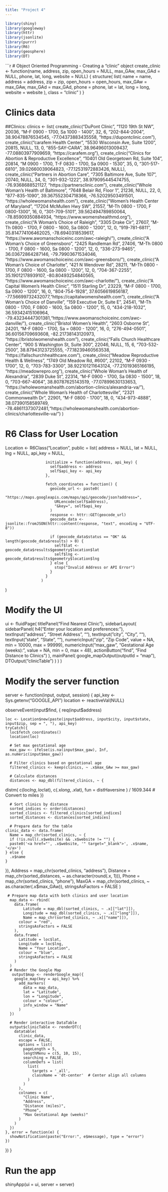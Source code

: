 ```yaml
---
title: "Project 4"
---
```


```r
library(shiny)
library(googleway)
library(httr)
library(jsonlite)
library(purrr)
library(R6)
library(geosphere)
library(DT)
```

```r
# Object Oriented Programming - Creating a "clinic" object
create_clinic <- function(name, address, zip, open_hours = NULL, max_GAw, max_GAd = NULL, phone, lat, long, website = NULL) {
  structure(
    list(
      name = name,
      address = address,
      zip = zip,
      open_hours = open_hours,
      max_GAw = max_GAw,
      max_GAd = max_GAd, 
      phone = phone,
      lat = lat,
      long = long,
      website = website
    ),
    class = "clinic"
  )
}

# Clinics data
##Clinics: 
clinics <- list(
  create_clinic("DuPont Clinic", "1120 19th St NW", 20036, "M-F 0900 - 1700, Sa 1000 - 1400", 32, 6, "202-844-2004", 38.90478876534545, -77.04373883435558, "https://dupontclinic.com"),
  create_clinic("carafem Health Center", "5530 Wisconsin Ave, Suite 1200", 20815, NULL, 13, 0, "855-SAY-CARA", 38.96496013009437, -77.08803977909659, "https://carafem.org"),
  create_clinic("Clinics for Abortion & Reproductive Excellence", "10401 Old Georgetown Rd, Suite 104", 20814, "M 0900 - 1700, T-F 0830 - 1700, Sa 0900 - 1530", 35, 0, "301-517-6810", 39.02660039064823, -77.12531972883426, NULL),
  create_clinic("Partners in Abortion Care", "7305 Baltimore Ave, Suite 107", 20740, NULL, 34, 0, "301-932-1222", 38.979095445474755, -76.9368688521127, "https://partnersclinic.com"),
  create_clinic("Whole Woman's Health of Baltimore", "7648 Belair Rd, Floor 1", 21236, NULL, 22, 0, "877-835-1090", 39.367552304718366, -76.52029503491501, "https://wholewomanshealth.com"),
  create_clinic("Women's Health Center of Maryland", "17204 McMullen Hwy SW", 21557, "M-Th 0800 - 1700, F 0800-1300", 16, 0, "301-709-5101", 39.562494789850064, -78.85909350884934, "https://www.womenshealthmd.org"),
  create_clinic("A Woman's Choice of Raleigh", "3305 Drake Cir", 27607, "M-Th 0800 - 1700, F 0800 - 1600, Sa 0800 - 1200", 12, 0, "919-781-6811", 35.814774106462025, -78.6940318539617, "https://www.awomanschoiceinc.com/awc-raleigh/"),
  create_clinic("A Woman's Choice of Greensboro", "2425 Randleman Rd", 27406, "M-Th 0800 - 1700, F 0800 - 1600, Sa 0800 - 1200", 12, 0, "336-273-9465", 36.03672864287146, -79.79903671534046, "https://www.awomanschoiceinc.com/awc-greensboro/"),
  create_clinic("A Woman's Choice of Charlotte", "421 N Wendover Rd", 28211, "M-Th 0800 - 1700, F 0800 - 1600, Sa 0800 - 1200", 12, 0, "704-367-2255", 35.19012178939107, -80.80493254840565, "https://www.awomanschoiceinc.com/awc-charlotte/"),
  create_clinic("A Capital Women's Health Clinic", "1511 Starling Dr", 23229, "M-F 0800 - 1700, Sa 0900 - 1200", 16, 0, "804-754-1928", 37.6056619856187, -77.56699732432077,"https://capitalwomenshealth.com"),
  create_clinic("A Woman's Choice of Danville", "159 Executive Dr, Suite E", 24541, "M-Th 0800 - 1700, F 0800 - 1600, Sa 0800 - 1200", 15, 0, "434-218-1032", 36.59342415106964, -79.43234447301381,"https://www.awomanschoiceinc.com/awc-danville/"),
  create_clinic("Bristol Women's Health", "2603 Osborne St", 24201, "M-F 0800 - 1700, Sa = 0800 - 1200", 16, 0, "276-494-0501", 36.60156709693608, -82.21738143120973, "https://bristolwomenshealth.com"),
  create_clinic("Falls Church Healthcare Center", "900 S Washington St, Suite 300", 22046, NULL, 15, 6, "703-532-2500", 38.87943123725555, -77.18239460563538, "https://fallschurchhealthcare.com"),
  create_clinic("Meadow Reproductive Health & Wellness", "1749 Old Meadow Rd, #600", 22102, "M-F 0930 - 1700", 12, 0, "703-783-3300", 38.922101211643124, -77.21019365166195, "https://meadowrepro.org"),
  create_clinic("Whole Woman's Health of Alexandria", "2839 Duke St", 22314, "M-F 0900 - 1700, Sa 0830 - 1500", 18, 0, "703-667-4064", 38.80787625143519, -77.07899630133653, "https://wholewomanshealth.com/abortion-clinics/alexandria-va/"),
  create_clinic("Whole Woman's Health of Charlottesville", "2321 Commonwealth Dr", 22901, "M-F 0800 - 1700", 18, 0, "434-973-4888", 38.07390158589749, -78.48611373072481,"https://wholewomanshealth.com/abortion-clinics/charlottesville-va/")
)

# R6 Class for User Location
Location <- R6Class("Location",
                    public = list(
                      address = NULL,
                      lat = NULL,
                      lng = NULL,
                      api_key = NULL,
                      
                      initialize = function(address, api_key) {
                        self$address <- address
                        self$api_key <- api_key
                      },
                      
                      fetch_coordinates = function() {
                        geocode_url <- paste0(
                          "https://maps.googleapis.com/maps/api/geocode/json?address=",
                          URLencode(self$address),
                          "&key=", self$api_key
                        )
                        response <- httr::GET(geocode_url)
                        geocode_data <- jsonlite::fromJSON(httr::content(response, "text", encoding = "UTF-8"))
                        
                        if (geocode_data$status == "OK" && length(geocode_data$results) > 0) {
                          self$lat <- geocode_data$results$geometry$location$lat
                          self$lng <- geocode_data$results$geometry$location$lng
                        } else {
                          stop("Invalid Address or API Error")
                        }
                      }
                    )
)

# Modify the UI
ui <- fluidPage(
  titlePanel("Find Nearest Clinic"),
  sidebarLayout(
    sidebarPanel(
      h4("Enter your location and preferences:"),
      textInput("address", "Street Address", ""),
      textInput("city", "City", ""),
      textInput("state", "State", ""),
      numericInput("zip", "Zip Code", value = NA, min = 10000, max = 99999),
      numericInput("max_gaw", "Gestational Age (weeks):", value = NA, min = 0, max = 48),
      actionButton("find", "Find Distance to Clinics")
    ),
    mainPanel(
      google_mapOutput(outputId = "map"),
      DTOutput("clinicTable") 
    )
  )
)

# Modify the server function
server <- function(input, output, session) {
  api_key <- Sys.getenv("GOOGLE_API")
  location <- reactiveVal(NULL)
  
  observeEvent(input$find, {
    req(input$address)
    
    loc <- Location$new(paste(input$address, input$city, input$state, input$zip, sep = ", "), api_key)
    tryCatch({
      loc$fetch_coordinates()
      location(loc)
      
      # Set max gestational age
      max_gaw <- ifelse(is.na(input$max_gaw), Inf, as.numeric(input$max_gaw))
      
      # Filter clinics based on gestational age
      filtered_clinics <- keep(clinics, ~ .x$max_GAw >= max_gaw)
      
      # Calculate distances
      distances <- map_dbl(filtered_clinics, ~ {
  distm(
    c(loc$lng, loc$lat), 
    c(.x$long, .x$lat), 
    fun = distHaversine
  ) / 1609.344  # Convert to miles
})
      
      # Sort clinics by distance
      sorted_indices <- order(distances)
      sorted_clinics <- filtered_clinics[sorted_indices]
      sorted_distances <- distances[sorted_indices]
      
      # Prepare data for the table
    clinic_data <- data.frame(
      Name = map_chr(sorted_clinics, ~ {
      if (!is.null(.x$website) && .x$website != "") {
      paste0('<a href="', .x$website, '" target="_blank">', .x$name, '</a>')
    } else {
      .x$name
    }
  }),
  Address = map_chr(sorted_clinics, "address"),
  Distance = map_chr(sorted_distances, ~ as.character(round(.x, 1))),
  Phone = map_chr(sorted_clinics, "phone"),
  MaxGA = map_chr(sorted_clinics, ~ as.character(.x$max_GAw)),
  stringsAsFactors = FALSE
      )
      
     # Prepare map data with both clinics and user location
      map_data <- rbind(
        data.frame(
            Latitude = map_dbl(sorted_clinics, ~ .x[["lat"]]),
            Longitude = map_dbl(sorted_clinics, ~ .x[["long"]]),
            Name = map_chr(sorted_clinics, ~ .x[["name"]]),
          colour = "red",
          stringsAsFactors = FALSE
        ),
        data.frame(
          Latitude = loc$lat,
          Longitude = loc$lng,
          Name = "Your Location",
          colour = "blue",
          stringsAsFactors = FALSE
        )
      )
      # Render the Google Map
       output$map <- renderGoogle_map({
        google_map(key = api_key) %>%
          add_markers(
            data = map_data,
            lat = "Latitude",
            lon = "Longitude",
            colour = "colour",
            info_window = "Name"
          )
      })
      
      # Render interactive DataTable
      output$clinicTable <- renderDT({
        datatable(
          clinic_data, 
          escape = FALSE, 
          options = list(
            pageLength = 5,  
            lengthMenu = c(5, 10, 15),  
            searching = FALSE, 
            columnDefs = list(
              list(
                targets = '_all',
                className = 'dt-center'  # Center align all columns
              )
            )
          ),
          colnames = c(
            "Clinic Name", 
            "Address", 
            "Distance (miles)", 
            "Phone", 
            "Max Gestational Age (weeks)"
          )
        )
      })
    }, error = function(e) {
      showNotification(paste("Error:", e$message), type = "error")
    })
  })
}

# Run the app
shinyApp(ui = ui, server = server)